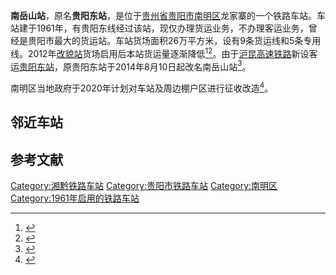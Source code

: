 {{noteTA
|1=zh-cn:始发车次; zh-hk:列車班次;
|2=zh-cn:车次; zh-hk:班次;
}}
{{Infobox China railway station
|车站名称 = 南岳山站
|图片 = 
|图片介绍 = 
|其他名称 = 贵阳东站
|车站拼音 = Nanyueshan
|英文名称 = Nanyueshan Railway Station
|车站代码 = 50042
|电报码 = GDW
|车站位置 = [[贵州省|贵州省]][[贵阳市|贵阳市]][[南明区|南明区]]龙家寨东站路
|坐标= {{Coord|26.548775|N|106.729174|E|format=dms|display=inline,title|type:railwaystation_region:CN}}
|归属 = [[成都铁路局|成都铁路局]][[贵阳南站|贵阳南站]]<ref>{{cite news|title=贵阳南站开展防汛排查整治|url=http://www.gywb.cn/system/2020/04/06/030432352.shtml|work=贵阳晚报|publisher=贵阳网|date=2020-04-06|accessdate=2020-07-22|archive-date=2020-07-21|archive-url=https://web.archive.org/web/20200721161922/http://www.gywb.cn/system/2020/04/06/030432352.shtml|dead-url=no}}</ref>
|车站等级 = [[一等站_(中铁)|一等站]]
|线路 = 贵阳东线
}}
'''南岳山站'''，原名'''贵阳东站'''，是位于[[贵州省|贵州省]][[贵阳市|贵阳市]][[南明区|南明区]]龙家寨的一个铁路车站。车站建于1961年，有贵阳东线经过该站，现仅办理货运业务，不办理客运业务，曾经是贵阳市最大的货运站。车站货场面积26万平方米，设有9条货运线和5条专用线。2012年[[改貌站|改貌站]]货场启用后本站货运量逐渐降低<ref name="95306info">{{cite web|url=http://hyfw.95306.cn/hyinfo/action/FwcszsAction_index?type=1|title=营业站服务信息查询|publisher=中国铁路95306网|accessdate=2020-07-22|archive-date=2018-09-14|archive-url=https://web.archive.org/web/20180914133603/http://hyfw.95306.cn/hyinfo/action/FwcszsAction_index?type=1|dead-url=no}}</ref><ref>{{cite news|title=改貌物流，贵阳“新东站”|url=http://news.ifeng.com/c/7fbbUKUAuU9|work=金黔在线|publisher=凤凰网|date=2012-03-06|accessdate=2020-07-22|archive-date=2020-07-22|archive-url=https://web.archive.org/web/20200722155413/https://news.ifeng.com/c/7fbbUKUAuU9|dead-url=no}}</ref>。由于[[沪昆高速铁路|沪昆高速铁路]]新设客运[[贵阳东站|贵阳东站]]，原贵阳东站于2014年8月10日起改名南岳山站<ref>{{cite news|title=贵阳两大火车站10日更名 贵阳东站改称南岳山站|url=http://news.gzw.net/2014/0807/140404.shtml|work=贵阳晚报|publisher=贵州网|date=2014-08-07|accessdate=2020-07-22|archive-date=2020-07-22|archive-url=https://web.archive.org/web/20200722155359/http://news.gzw.net/2014/0807/140404.shtml|dead-url=yes}}</ref>。

南明区当地政府于2020年计划对车站及周边棚户区进行征收改造<ref>{{cite news|title=南明区人民政府关于贵阳东站货场棚户区成片改造项目（06、07、08、10地块）房屋征收的公告|url=http://www.nanming.gov.cn/zwgk/qzfxxgkml/fgwj/zfwj/202004/t20200430_58339936.html|publisher=南明区人民政府|date=2020-04-17}}</ref>。

== 邻近车站 ==
{{start rail box|[[File:China_Railways.svg|16px]] [[中国铁路|中国铁路]]}}
{{s-inop|[[贵阳南站|贵阳南站]]}}
{{s-line|贵阳东线<br />← 4km 贵阳南站{{0}} {{0}} {{0}} {{0}} }}
{{Terminus}}
{{end box}}

==参考文献==
{{reflist}}

{{贵阳市公共交通}}

[[Category:湘黔铁路车站|Category:湘黔铁路车站]]
[[Category:贵阳市铁路车站|Category:贵阳市铁路车站]]
[[Category:南明区|Category:南明区]]
[[Category:1961年启用的铁路车站|Category:1961年启用的铁路车站]]